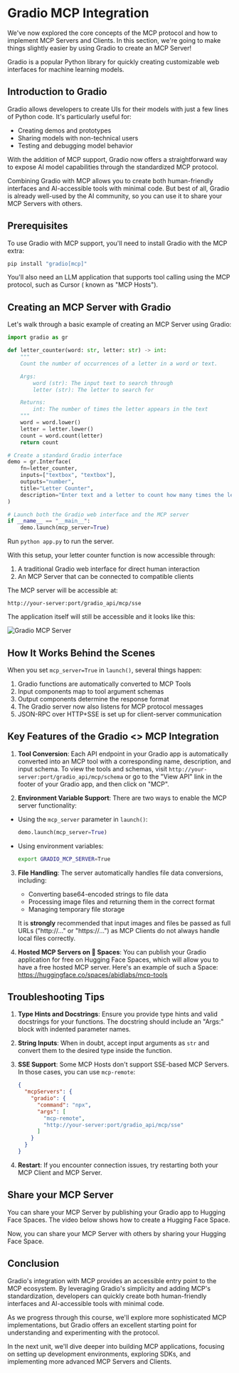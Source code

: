 # Gradio MCP Integration

We've now explored the core concepts of the MCP protocol and how to implement MCP Servers and Clients. In this section, we're going to make things slightly easier by using Gradio to create an MCP Server!

<Tip>

Gradio is a popular Python library for quickly creating customizable web interfaces for machine learning models. 

</Tip>

## Introduction to Gradio

Gradio allows developers to create UIs for their models with just a few lines of Python code. It's particularly useful for:

- Creating demos and prototypes
- Sharing models with non-technical users
- Testing and debugging model behavior

With the addition of MCP support, Gradio now offers a straightforward way to expose AI model capabilities through the standardized MCP protocol.

Combining Gradio with MCP allows you to create both human-friendly interfaces and AI-accessible tools with minimal code. But best of all, Gradio is already well-used by the AI community, so you can use it to share your MCP Servers with others.

## Prerequisites

To use Gradio with MCP support, you'll need to install Gradio with the MCP extra:

```bash
pip install "gradio[mcp]"
```

You'll also need an LLM application that supports tool calling using the MCP protocol, such as Cursor ( known as "MCP Hosts").

## Creating an MCP Server with Gradio

Let's walk through a basic example of creating an MCP Server using Gradio:

```python
import gradio as gr

def letter_counter(word: str, letter: str) -> int:
    """
    Count the number of occurrences of a letter in a word or text.

    Args:
        word (str): The input text to search through
        letter (str): The letter to search for

    Returns:
        int: The number of times the letter appears in the text
    """
    word = word.lower()
    letter = letter.lower()
    count = word.count(letter)
    return count

# Create a standard Gradio interface
demo = gr.Interface(
    fn=letter_counter,
    inputs=["textbox", "textbox"],
    outputs="number",
    title="Letter Counter",
    description="Enter text and a letter to count how many times the letter appears in the text."
)

# Launch both the Gradio web interface and the MCP server
if __name__ == "__main__":
    demo.launch(mcp_server=True)
```

Run `python app.py` to run the server.

With this setup, your letter counter function is now accessible through:

1. A traditional Gradio web interface for direct human interaction
2. An MCP Server that can be connected to compatible clients

The MCP server will be accessible at:
```
http://your-server:port/gradio_api/mcp/sse
```

The application itself will still be accessible and it looks like this:

![Gradio MCP Server](https://huggingface.co/datasets/mcp-course/images/resolve/main/unit1/7.png)

## How It Works Behind the Scenes

When you set `mcp_server=True` in `launch()`, several things happen:

1. Gradio functions are automatically converted to MCP Tools
2. Input components map to tool argument schemas
3. Output components determine the response format
4. The Gradio server now also listens for MCP protocol messages
5. JSON-RPC over HTTP+SSE is set up for client-server communication

## Key Features of the Gradio <> MCP Integration

1. **Tool Conversion**: Each API endpoint in your Gradio app is automatically converted into an MCP tool with a corresponding name, description, and input schema. To view the tools and schemas, visit `http://your-server:port/gradio_api/mcp/schema` or go to the "View API" link in the footer of your Gradio app, and then click on "MCP".

2. **Environment Variable Support**: There are two ways to enable the MCP server functionality:
- Using the `mcp_server` parameter in `launch()`:
  ```python
  demo.launch(mcp_server=True)
  ```
- Using environment variables:
  ```bash
  export GRADIO_MCP_SERVER=True
  ```

3. **File Handling**: The server automatically handles file data conversions, including:
   - Converting base64-encoded strings to file data
   - Processing image files and returning them in the correct format
   - Managing temporary file storage

   It is **strongly** recommended that input images and files be passed as full URLs ("http://..." or "https://...") as MCP Clients do not always handle local files correctly.

4. **Hosted MCP Servers on 🤗 Spaces**: You can publish your Gradio application for free on Hugging Face Spaces, which will allow you to have a free hosted MCP server. Here's an example of such a Space: https://huggingface.co/spaces/abidlabs/mcp-tools

## Troubleshooting Tips

1. **Type Hints and Docstrings**: Ensure you provide type hints and valid docstrings for your functions. The docstring should include an "Args:" block with indented parameter names.

2. **String Inputs**: When in doubt, accept input arguments as `str` and convert them to the desired type inside the function.

3. **SSE Support**: Some MCP Hosts don't support SSE-based MCP Servers. In those cases, you can use `mcp-remote`:
   ```json
   {
     "mcpServers": {
       "gradio": {
         "command": "npx",
         "args": [
           "mcp-remote",
           "http://your-server:port/gradio_api/mcp/sse"
         ]
       }
     }
   }
   ```

4. **Restart**: If you encounter connection issues, try restarting both your MCP Client and MCP Server.

## Share your MCP Server

You can share your MCP Server by publishing your Gradio app to Hugging Face Spaces. The video below shows how to create a Hugging Face Space.

<Youtube id="3bSVKNKb_PY" />

Now, you can share your MCP Server with others by sharing your Hugging Face Space.

## Conclusion

Gradio's integration with MCP provides an accessible entry point to the MCP ecosystem. By leveraging Gradio's simplicity and adding MCP's standardization, developers can quickly create both human-friendly interfaces and AI-accessible tools with minimal code.

As we progress through this course, we'll explore more sophisticated MCP implementations, but Gradio offers an excellent starting point for understanding and experimenting with the protocol.

In the next unit, we'll dive deeper into building MCP applications, focusing on setting up development environments, exploring SDKs, and implementing more advanced MCP Servers and Clients. 
